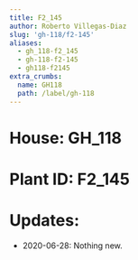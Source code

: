 ```yaml
---
title: F2_145
author: Roberto Villegas-Diaz
slug: 'gh-118/f2-145'
aliases:
  - gh_118-f2_145
  - gh-118-f2-145
  - gh118-f2145
extra_crumbs:
  name: GH118
  path: /label/gh-118
---
```


# **House**: GH_118
# **Plant ID**: F2_145
# **Updates**: 
 - 2020-06-28: Nothing new.

